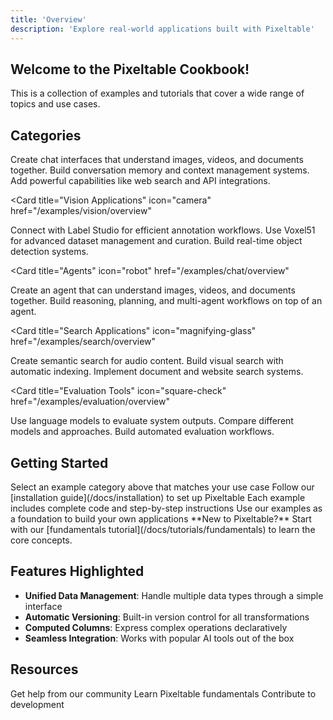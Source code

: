 ```yaml
---
title: 'Overview'
description: 'Explore real-world applications built with Pixeltable'
---
```


## Welcome to the Pixeltable Cookbook! 

This is a collection of examples and tutorials that cover a wide range of topics and use cases.

## Categories

<CardGroup cols={2}>
<Card 
  title="Chat Applications" 
  icon="message"
  href="/examples/chat/overview"
>
  <CardGroup cols={1}>
    <Card title="Multimodal Chat" icon="photo-film" href="/examples/chat/multimodal">
      Create chat interfaces that understand images, videos, and documents together.
    </Card>
    <Card title="Memory Systems" icon="brain" href="/examples/chat/memory">
      Build conversation memory and context management systems.
    </Card>
    <Card title="Tool Integration" icon="wrench" href="/examples/chat/tools">
      Add powerful capabilities like web search and API integrations.
    </Card>
  </CardGroup>
</Card>

<Card 
  title="Vision Applications" 
  icon="camera"
  href="/examples/vision/overview"
>
  <CardGroup cols={1}>
    <Card title="Label Studio Integration" icon="tags" href="/examples/vision/label-studio">
      Connect with Label Studio for efficient annotation workflows.
    </Card>
    <Card title="Voxel51 Workflow" icon="cube" href="/examples/vision/voxel51">
      Use Voxel51 for advanced dataset management and curation.
    </Card>
    <Card title="YOLOX Detection" icon="box" href="/examples/vision/yolox">
      Build real-time object detection systems.
    </Card>
  </CardGroup>
</Card>

<Card 
  title="Agents" 
  icon="robot"
  href="/examples/chat/overview"
>
  <CardGroup cols={1}>
    <Card title="Agent" icon="photo-film" href="/examples/chat/multimodal">
      Create an agent that can understand images, videos, and documents together.
    </Card>
    <Card title="Workflows" icon="brain" href="/examples/chat/memory">
      Build reasoning, planning, and multi-agent workflows on top of an agent.
    </Card>
  </CardGroup>
</Card>

<Card 
  title="Search Applications" 
  icon="magnifying-glass"
  href="/examples/search/overview"
>
  <CardGroup cols={1}>
    <Card title="Audio Search" icon="waveform" href="/examples/search/audio">
      Create semantic search for audio content.
    </Card>
    <Card title="Image Search" icon="image" href="/examples/search/image">
      Build visual search with automatic indexing.
    </Card>
    <Card title="PDF & Web Search" icon="file-pdf" href="/examples/search/pdf">
      Implement document and website search systems.
    </Card>
  </CardGroup>
</Card>

<Card 
  title="Evaluation Tools" 
  icon="square-check"
  href="/examples/evaluation/overview"
>
  <CardGroup cols={1}>
    <Card title="LLM as Judge" icon="gavel" href="/examples/evaluation/llm-judge">
      Use language models to evaluate system outputs.
    </Card>
    <Card title="Model Comparison" icon="chart-line" href="/examples/evaluation/comparison">
      Compare different models and approaches.
    </Card>
    <Card title="Metrics Workflow" icon="chart-simple" href="/examples/evaluation/metrics">
      Build automated evaluation workflows.
    </Card>
  </CardGroup>
</Card>
</CardGroup>

## Getting Started

<Steps>
  <Step title="Choose Your Path" icon="map">
    Select an example category above that matches your use case
  </Step>
  
  <Step title="Setup Environment" icon="gear">
    Follow our [installation guide](/docs/installation) to set up Pixeltable
  </Step>
  
  <Step title="Run Examples" icon="play">
    Each example includes complete code and step-by-step instructions
  </Step>

  <Step title="Build Your App" icon="rocket">
    Use our examples as a foundation to build your own applications
  </Step>
</Steps>

<Note>
  **New to Pixeltable?** Start with our [fundamentals tutorial](/docs/tutorials/fundamentals) to learn the core concepts.
</Note>

## Features Highlighted

- **Unified Data Management**: Handle multiple data types through a simple interface
- **Automatic Versioning**: Built-in version control for all transformations
- **Computed Columns**: Express complex operations declaratively
- **Seamless Integration**: Works with popular AI tools out of the box

## Resources

<CardGroup cols={3}>
  <Card title="Join Discord" icon="discord" href="https://discord.com/invite/QPyqFYx2UN">
    Get help from our community
  </Card>
  <Card title="Read Docs" icon="books" href="/docs/tutorials/fundamentals">
    Learn Pixeltable fundamentals
  </Card>
  <Card title="Star on GitHub" icon="github" href="https://github.com/pixeltable/pixeltable">
    Contribute to development
  </Card>
</CardGroup>